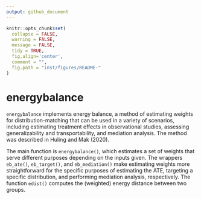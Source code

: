```yaml
---
output: github_document
---
```


<!-- README.md is generated from README.Rmd. Please edit that file -->

```r
knitr::opts_chunk$set(
  collapse = FALSE,
  warning = FALSE,
  message = FALSE,
  tidy = TRUE,
  fig.align='center',
  comment = "",
  fig.path = "inst/figures/README-"
)
```
# energybalance

`energybalance` implements energy balance, a method of estimating weights for distribution-matching that can be used in a variety of scenarios, including estimating treatment effects in observational studies, assessing generalizability and transportability, and mediation analysis. The method was described in Huling and Mak (2020).

The main function is `energybalance()`, which estimates a set of weights that serve different purposes depending on the inputs given. The wrappers `eb_ate()`, `eb_target()`, and `eb_mediation()` make estimating weights more straightforward for the specific purposes of estimating the ATE, targeting a specific distribution, and performing mediation analysis, respectively. The function `edist()` computes the (weighted) energy distance between two groups. 